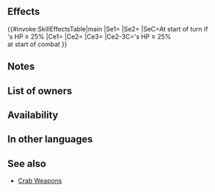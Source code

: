 {{Weapon Infobox
|tagid=SID_射的の弓
|intID=4276
|userVersion1=Bow
|userVersion2=Arrow
|exclusive=0
|weaponType=Bow
|cost=200
|might=8
|range=2
|effectiveness=Flying
|effect=Effective against flying foes.<br><br>At start of turn, if unit's HP ≥ 25%, grants Atk+6 and "if unit initiates combat, unit makes a guaranteed follow-up attack" to unit for 1 turn.<br><br>At start of combat, if unit's HP ≥ 25%, grants Atk/Spd/Def/Res+4 to unit during combat and deals +X damage (X = number of【Bonus】 effects active on unit and foe, excluding stat bonuses, × 5; max 25; excluding area-of-effect Specials).<br><br>【Bonus】<br>All effects that last "for 1 turn" or "that turn only." Includes bonuses granted by a skill like Rally or Hone and positive status effects (extra movement or effects like Dominance).
|required=Steel Bow
|next=Stall-Game Bow+
|promotionRarity=5
|promotionTier=1
|properties=
}}
==Effects==
{{#invoke:SkillEffectsTable|main
|Se1={{Eft|Bonuses|Atk|6}}
|Se2={{SEt|Guaranteed Follow-Ups}}
|SeC=At start of turn if<br>{{Tgt|Unit}}'s HP ≥ 25%
|Ce1={{Eft|Effectiveness|{{Mt|Flying}}}}
|Ce2={{Eft|Temporary buffs|Atk/Spd/Def/Res|4}}
|Ce3={{Eft|Damage Boost|5 x {{Kp|Bonus}} effects<br>on {{Tgt|Unit}} '''&''' {{Tgt|Foe}}<br>(exc. {{SEt|Bonuses}})|max=25}}
|Ce2-3C={{Tgt|Unit}}'s HP ≥ 25%<br>at start of combat
}}
==Notes==
{{Effective damage bonus|flying}}
{{Bonuses}}
{{Guaranteed Follow-Ups}}
{{FlatDamageBoost|X (max: 25)}}
{{EffectfromBonus|nonStat=1|target=unit or foe|damage boost effect}}

==List of owners==
{{Skill Hero List}}
==Availability==
{{PassiveFocusList}}
{{PassiveDistributionList}}
{{PassiveCombatManualList}}
==In other languages==
{{OtherLanguages
|japanese=射的の弓
|german=Festbogen
|spanishEU=Arco verbena
|spanishLA=Arco tómbola
|french=Arc à cible
|italian=Arco bersaglio
|chineseTW=射箭遊戲之弓
|portuguese=Tiro ao alvo
}}
==See also==
{{See also skills|cond=(Description LIKE '%"if unit initiates combat, unit makes a guaranteed follow-up attack%for 1 turn%' OR Description LIKE '%for 1 turn%"if unit initiates combat, unit makes a guaranteed follow-up attack%' OR Description LIKE '% number of【Bonus】%effects active on unit and foe%') AND Exclusive='1' AND Name NOT LIKE '%crab+'}}
* [[Skill families/Weapons#Crab|Crab Weapons]]
{{Weapons Navbox}}